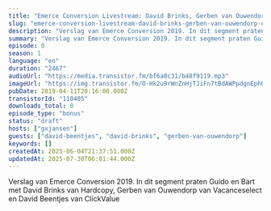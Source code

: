 ```yaml
---
title: "Emerce Conversion Livestream: David Brinks, Gerben van Ouwendorp, David Beentjes (ClickValue)"
slug: "emerce-conversion-livestream-david-brinks-gerben-van-ouwendorp-david-beentjes"
description: "Verslag van Emerce Conversion 2019. In dit segment praten Guido en Bart met David Brinks van Hardcopy, Gerben van Ouwendorp van Vacanceselect en David Beentjes van ClickValue"
summary: "Verslag van Emerce Conversion 2019. In dit segment praten Guido en Bart met David Brinks van Hardcopy, Gerben van Ouwendorp van Vacanceselect en David Beentjes van ClickValue"
episode: 0
season: 1
language: "en"
duration: "2467"
audioUrl: "https://media.transistor.fm/bf6a0c31/b48f9119.mp3"
imageUrl: "https://img.transistor.fm/O-Hk2u9rWnZnHjTJiFn7tBdAWPpdgnEphQ-P8KWleyg/rs:fill:0:0:1/w:1400/h:1400/q:60/mb:500000/aHR0cHM6Ly9pbWct/dXBsb2FkLXByb2R1/Y3Rpb24udHJhbnNp/c3Rvci5mbS9lcGlz/b2RlLzExMDQwNS8x/NjAyMDc1NzQ3LWFy/dHdvcmsuanBn.webp"
pubDate: 2019-04-11T20:16:00.000Z
transistorId: "110405"
downloads_total: 0
episode_type: "bonus"
status: "draft"
hosts: ["gxjansen"]
guests: ["david-beentjes", "david-brinks", "gerben-van-ouwendorp"]
keywords: []
createdAt: 2025-06-04T21:37:51.000Z
updatedAt: 2025-07-30T06:01:44.000Z
---
```


Verslag van Emerce Conversion 2019. In dit segment praten Guido en Bart met David Brinks van Hardcopy, Gerben van Ouwendorp van Vacanceselect en David Beentjes van ClickValue
